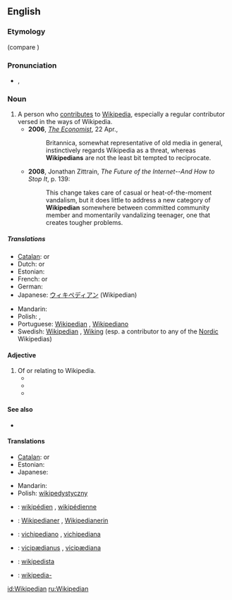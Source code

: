 ==English==

===Etymology===
{{suffix|Wikipedia|ian}} (compare {{term|encyclopaedist}})

===Pronunciation===
* {{IPA|/wɪ.kɪˈpi:.dɪ.ən/}}, {{SAMPA|/wI.kI"pi:.dI.@n/}}

===Noun===
{{en-noun}}

# A person who [[contribute]]s to [[Wikipedia]], especially a regular contributor versed in the ways of Wikipedia.
#* '''2006''', ''[[w:The Economist|The Economist]]'', 22 Apr.,
#*: Britannica, somewhat representative of old media in general, instinctively regards Wikipedia as a threat, whereas '''Wikipedians''' are not the least bit tempted to reciprocate.
#* '''2008''', Jonathan Zittrain, ''The Future of the Internet--And How to Stop It'', p. 139:
#*: This change takes care of casual or heat-of-the-moment vandalism, but it does little to address a new category of '''Wikipedian''' somewhere between committed community member and momentarily vandalizing teenager, one that creates tougher problems.

=====Translations=====
{{trans-top|a person who uses, edits, or contributes to Wikipedia}}
* [[Catalan]]: {{t|ca|viquipedista|m}} or {{f}}
* Dutch: {{t|nl|Wikipediaan|m}} or {{f}}
* Estonian: {{t|et|vikipedist}}
* French: {{t|fr|wikipédiste|m}} or {{f}}
* German: {{t|de|Wikipedianer|m}}
* Japanese: [[ウィキペディアン]] (Wikipedian)
{{trans-mid}}
* Mandarin: {{zh-tsp|維基人|维基人|Wéijīrén}}
* Polish: {{t+|pl|wikipedysta|m}}, {{t|pl|wikipedystka|f}}
* Portuguese: [[#Portuguese|Wikipedian]] {{c}}, [[Wikipediano]]
* Swedish: [[#Swedish|Wikipedian]] {{c}}, [[Wiking]] {{c}} (esp. a contributor to any of the [[Nordic]] Wikipedias)
{{trans-bottom}}

====Adjective====
{{en-adj|-}}

# Of or relating to Wikipedia.
#* {{quote-news|title=The Wikipedia FAQK|work=Wired News|date=Apr 19|year=2006|passage=Many scholars of '''Wikipedian''' theology theorize that if consensus is ever reached, Wikipedia will spontaneously disappear.}}
#* {{quote-news|title=The language of the love of language|work=Globe and Mail|date=Sep 6|year=2007|author=GALE ZOË GARNETT|passage=In these Googlial '''Wikipedian''' times, a vast collection of wordbooks may seem slow, unnecessary or both. }}
#* {{quote-news|title=''Here Comes Everybody'', by Clay Shirky. ''We-Think'', by Charles Leadbeater|author=Pat Kane|work=Independent|date=Mar 21|year=2008|passage=If people stopped believing in the '''Wikipedian''' ideal, and used its tools for vandalism, "it's unlikely the whole enterprise would survive a week"}}

====See also====
* {{pedialite|Wikipedians}}

====Translations====
{{trans-top|of or relating to Wikipedia}}
* [[Catalan]]: {{t|ca|Viquipedista|m}} or {{f}}
* Estonian: {{t|et|vikipeediline}}
* Japanese: {{t|ja|ウィキペディアの|tr=wikipedia no|sc=Jpan}}
{{trans-mid}}
* Mandarin: {{zh-tsp|維基百科的|维基百科的|Wéijībăikēde}}
* Polish: [[wikipedystyczny]] {{m}}
{{trans-bottom}}

{{checktrans-top}}
* {{ttbc|French}}: [[wikipédien]] {{m}}, [[wikipédienne]] {{f}}
* {{ttbc|German}}: [[Wikipedianer]] {{m}}, [[Wikipedianerin]] {{f}}
* {{ttbc|Italian}}: [[vichipediano]] {{m}}, [[vichipediana]] {{f}}
{{checktrans-mid}}
* {{ttbc|Latin}}: [[vicipædianus]] {{m}}, [[vicipædiana]] {{f}}
* {{ttbc|Spanish}}: [[wikipedista]]
* {{ttbc|Swedish}}: [[wikipedia-]]
{{checktrans-bottom}}

[[id:Wikipedian]]
[[ru:Wikipedian]]